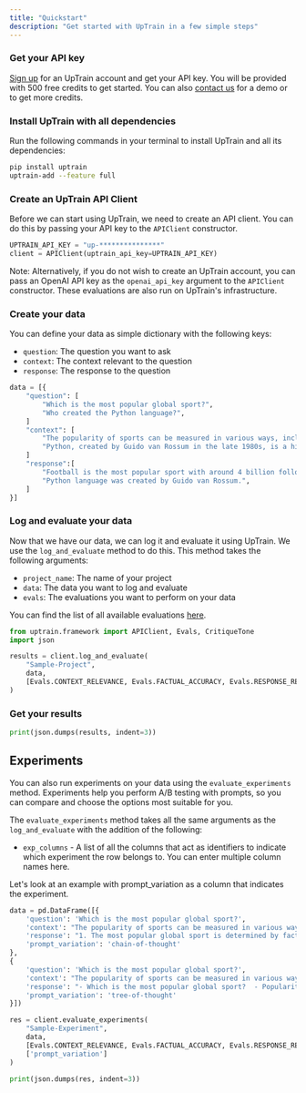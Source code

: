 ```yaml
---
title: "Quickstart"
description: "Get started with UpTrain in a few simple steps"
---
```


### Get your API key

[Sign up](https://uptrain.ai/dashboard) for an UpTrain account and get your API key. You will be provided with 500 free credits to get started. You can also [contact us](https://calendly.com/uptrain-sourabh/uptrain-demo) for a demo or to get more credits.


### Install UpTrain with all dependencies

Run the following commands in your terminal to install UpTrain and all its dependencies:

```bash
pip install uptrain
uptrain-add --feature full
```


### Create an UpTrain API Client

Before we can start using UpTrain, we need to create an API client. You can do this by passing your API key to the `APIClient` constructor.

```python
UPTRAIN_API_KEY = "up-***************"
client = APIClient(uptrain_api_key=UPTRAIN_API_KEY)
```

Note: Alternatively, if you do not wish to create an UpTrain account, you can pass an OpenAI API key as the `openai_api_key` argument to the `APIClient` constructor. These evaluations are also run on UpTrain's infrastructure.

### Create your data

You can define your data as simple dictionary with the following keys:

- `question`: The question you want to ask
- `context`: The context relevant to the question
- `response`: The response to the question

```python
data = [{
    "question": [
        "Which is the most popular global sport?",
        "Who created the Python language?",
    ]
    "context": [
        "The popularity of sports can be measured in various ways, including TV viewership, social media presence, number of participants, and economic impact. Football is undoubtedly the world's most popular sport with major events like the FIFA World Cup and sports personalities like Ronaldo and Messi, drawing a followership of more than 4 billion people.",
        "Python, created by Guido van Rossum in the late 1980s, is a high-level general-purpose programming language. Its design philosophy emphasizes code readability, and its language constructs aim to help programmers write clear, logical code for both small and large-scale software projects.",
    ]
    "response":[
        "Football is the most popular sport with around 4 billion followers worldwide",
        "Python language was created by Guido van Rossum.",
    ]
}]
```


### Log and evaluate your data

Now that we have our data, we can log it and evaluate it using UpTrain. We use the `log_and_evaluate` method to do this. This method takes the following arguments:

- `project_name`: The name of your project
- `data`: The data you want to log and evaluate
- `evals`: The evaluations you want to perform on your data

You can find the list of all available evaluations [here](/key-components/evals).

```python
from uptrain.framework import APIClient, Evals, CritiqueTone
import json

results = client.log_and_evaluate(
    "Sample-Project",
    data,
    [Evals.CONTEXT_RELEVANCE, Evals.FACTUAL_ACCURACY, Evals.RESPONSE_RELEVANCE, CritiqueTone(persona="teacher")]
)
```

### Get your results

```python
print(json.dumps(results, indent=3))
```


## Experiments

You can also run experiments on your data using the `evaluate_experiments` method. Experiments help you perform A/B testing with prompts, so you can compare and choose the options most suitable for you. 

The `evaluate_experiments` method takes all the same arguments as the `log_and_evaluate` with the addition of the following:

- `exp_columns` - A list of all the columns that act as identifiers to indicate which experiment the row belongs to. You can enter multiple column names here.


Let's look at an example with prompt_variation as a column that indicates the experiment.

```python
data = pd.DataFrame([{
    'question': 'Which is the most popular global sport?',
    'context': "The popularity of sports can be measured in various ways, including TV viewership, social media presence, number of participants, and economic impact. Football is undoubtedly the world's most popular sport with major events like the FIFA World Cup and sports personalities like Ronaldo and Messi, drawing a followership of more than 4 billion people. Cricket is particularly popular in countries like India, Pakistan, Australia, and England. The ICC Cricket World Cup and Indian Premier League (IPL) have substantial viewership. The NBA has made basketball popular worldwide, especially in countries like the USA, Canada, China, and the Philippines. Major tennis tournaments like Wimbledon, the US Open, French Open, and Australian Open have large global audiences. Players like Roger Federer, Serena Williams, and Rafael Nadal have boosted the sport's popularity. Field Hockey is very popular in countries like India, Netherlands, and Australia. It has a considerable following in many parts of the world.",
    'response': "1. The most popular global sport is determined by factors such as TV viewership, social media presence, number of participants, and economic impact. 2. Football is considered the most popular sport in the world, with events like the FIFA World Cup and star players like Ronaldo and Messi attracting over 4 billion followers. 3. Cricket is particularly popular in countries like India, Pakistan, Australia, and England, with events like the ICC Cricket World Cup and the Indian Premier League (IPL) having substantial viewership. 4. Basketball has gained global popularity, especially in the USA, Canada, China, and the Philippines, largely thanks to the NBA. 5. Tennis also has a significant global audience, with major tournaments like Wimbledon, the US Open, French Open, and Australian Open, and notable players like Roger Federer, Serena Williams, and Rafael Nadal. 6. Field Hockey enjoys popularity in countries like India, Netherlands, and Australia and has followers in many other parts of the world. So, the most popular global sport is football, followed by cricket, basketball, tennis, and field hockey, depending on the region and various factors.",
    'prompt_variation': 'chain-of-thought'
},
{
    'question': 'Which is the most popular global sport?',
    'context': "The popularity of sports can be measured in various ways, including TV viewership, social media presence, number of participants, and economic impact. Football is undoubtedly the world's most popular sport with major events like the FIFA World Cup and sports personalities like Ronaldo and Messi, drawing a followership of more than 4 billion people. Cricket is particularly popular in countries like India, Pakistan, Australia, and England. The ICC Cricket World Cup and Indian Premier League (IPL) have substantial viewership. The NBA has made basketball popular worldwide, especially in countries like the USA, Canada, China, and the Philippines. Major tennis tournaments like Wimbledon, the US Open, French Open, and Australian Open have large global audiences. Players like Roger Federer, Serena Williams, and Rafael Nadal have boosted the sport's popularity. Field Hockey is very popular in countries like India, Netherlands, and Australia. It has a considerable following in many parts of the world.",
    'response': "- Which is the most popular global sport?  - Popularity of sports can be measured in different ways:    - TV viewership    - Social media presence    - Number of participants    - Economic impact  - Football:    - FIFA World Cup    - Ronaldo and Messi draw over 4 billion followers  - Cricket:    - Popular in India, Pakistan, Australia, and England    - ICC Cricket World Cup    - Indian Premier League (IPL)  - Basketball:    - NBA    - Popularity in the USA, Canada, China, Philippines  - Tennis:    - Major tournaments: Wimbledon, US Open, French Open, Australian Open    - Players: Roger Federer, Serena Williams, Rafael Nadal  - Field Hockey:    - Popular in India, Netherlands, Australia    - Followers in many parts of the world  In summary, football is the most popular global sport, followed by cricket, basketball, tennis, and field hockey, with variations in popularity depending on region and measurement criteria.",
    'prompt_variation': 'tree-of-thought'
}])

res = client.evaluate_experiments(
    "Sample-Experiment",
    data,
    [Evals.CONTEXT_RELEVANCE, Evals.FACTUAL_ACCURACY, Evals.RESPONSE_RELEVANCE, CritiqueTone()],
    ['prompt_variation']
)

print(json.dumps(res, indent=3))
```
